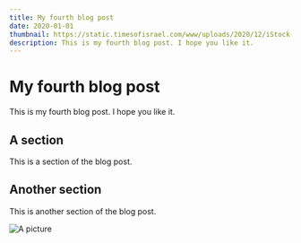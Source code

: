 ```yaml
---
title: My fourth blog post
date: 2020-01-01
thumbnail: https://static.timesofisrael.com/www/uploads/2020/12/iStock-1090872318.jpg
description: This is my fourth blog post. I hope you like it.
---
```

# My fourth blog post

This is my fourth blog post. I hope you like it.

## A section

This is a section of the blog post.

## Another section

This is another section of the blog post.

![A picture](https://static.timesofisrael.com/www/uploads/2020/12/iStock-1090872318.jpg)